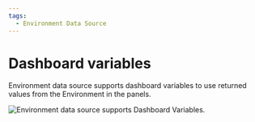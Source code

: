 ```yaml
---
tags:
  - Environment Data Source
---
```



# Dashboard variables

Environment data source supports dashboard variables to use returned values from the Environment in the panels.

<Image
  title="Environment data source supports Dashboard Variables."
  src="/img/grafana/environment/variables.png"
/>
